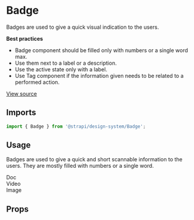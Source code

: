 <!--- Badge.stories.mdx --->


<Meta
  title="Design System/Components/Badge"
  component={Badge}
/>

# Badge

Badges are used to give a quick visual indication to the users.

**Best practices**

- Badge component should be filled only with numbers or a single word max.
- Use them next to a label or a description.
- Use the active state only with a label.
- Use Tag component if the information given needs to be related to a performed action.

[View source](https://github.com/strapi/design-system/tree/develop/packages/strapi-design-system/src/Badge)

## Imports

```js
import { Badge } from '@strapi/design-system/Badge';
```

## Usage

Badges are used to give a quick and short scannable information to the users. They are mostly filled with numbers or a single word.

<Canvas>
  <Story name="base">
    <Stack size={2}>
      <div>
        <Badge>Doc</Badge>
      </div>
      <div>
        <Badge>Video</Badge>
      </div>
      <div>
        <Badge active>Image</Badge>
      </div>
    </Stack>
  </Story>
</Canvas>

## Props

<ArgsTable of={Badge} />
